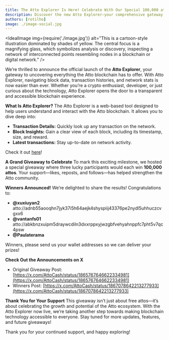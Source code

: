 ```yaml
---
title: The Atto Explorer Is Here! Celebrate With Our Special 100,000 attos Giveaway
description: Discover the new Atto Explorer—your comprehensive gateway to the Atto blockchain. Explore real-time transactions, block data, and network health. Celebrate our launch with a 100,000 attos giveaway and join the thriving Atto community today.
authors: [rotilho]
image: ./image-social.jpg
---
```





<IdealImage
  img={require('./image.jpg')}
  alt="This is a cartoon-style illustration dominated by shades of yellow. The central focus is a magnifying glass, which symbolizes analysis or discovery, inspecting a network of interconnected points resembling nodes in a blockchain or digital network."
/>

We’re thrilled to announce the official launch of the **Atto Explorer**, your gateway to uncovering everything the Atto blockchain has to offer. With Atto Explorer, navigating block data, transaction histories, and network stats is now easier than ever. Whether you’re a crypto enthusiast, developer, or just curious about the technology, Atto Explorer opens the door to a transparent and accessible blockchain experience.

<!-- truncate -->

**What Is Atto Explorer?**
The Atto Explorer is a web-based tool designed to help users understand and interact with the Atto blockchain. It allows you to dive deep into:
- **Transaction Details:** Quickly look up any transaction on the network.
- **Block Insights:** Gain a clear view of each block, including its timestamp, size, and reward.
- **Latest transactions:** Stay up-to-date on network activity.

Check it out [here](/explorer)!

**A Grand Giveaway to Celebrate**
To mark this exciting milestone, we hosted a special giveaway where three lucky participants would each win **100,000 attos**. Your support—likes, reposts, and follows—has helped strengthen the Atto community.

**Winners Announced!**
We’re delighted to share the results! Congratulations to:
- **@xuxiuyan2** atto://adnb55aooqhn7jyk37i5h64aejk4shyspiij43376pe2nydl5uhhuczcvgxx6
- **@vantanfs01** atto://abkbnzxuipm5draywcdiln3dxxrppxyjwzgbfvehyahnppfc7pht5v7qc4psw
- **@Paulaterama**

Winners, please send us your wallet addresses so we can deliver your prizes!

**Check Out the Announcements on X**
- Original Giveaway Post: [https://x.com/AttoCash/status/1865767646622334981](https://x.com/AttoCash/status/1865767646622334981)
- Winners Post: [https://x.com/AttoCash/status/1867078642213277933](https://x.com/AttoCash/status/1867078642213277933)

**Thank You for Your Support**
This giveaway isn’t just about free attos—it’s about celebrating the growth and potential of the Atto ecosystem. With the Atto Explorer now live, we’re taking another step towards making blockchain technology accessible to everyone. Stay tuned for more updates, features, and future giveaways!

Thank you for your continued support, and happy exploring!

